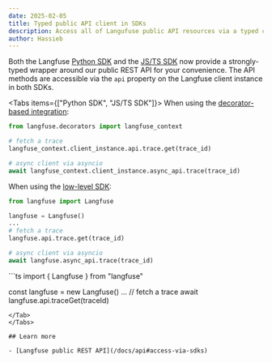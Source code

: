 ```yaml
---
date: 2025-02-05
title: Typed public API client in SDKs
description: Access all of Langufuse public API resources via a typed client in our SDKs
author: Hassieb
---
```



<ChangelogHeader />


Both the Langfuse [Python SDK](/docs/sdk/python/decorators) and the [JS/TS SDK](/docs/sdk/typescript/guide) now provide a strongly-typed wrapper around our public REST API for your convenience. The API methods are accessible via the `api` property on the Langfuse client instance in both SDKs.

<Tabs items={["Python SDK", "JS/TS SDK"]}>
<Tab>
When using the [decorator-based integration](/docs/sdk/python/decorators):

```python
from langfuse.decorators import langfuse_context

# fetch a trace
langfuse_context.client_instance.api.trace.get(trace_id)

# async client via asyncio
await langfuse_context.client_instance.async_api.trace(trace_id)
```

When using the [low-level SDK](/docs/sdk/python/low-level-sdk):

```python
from langfuse import Langfuse

langfuse = Langfuse()
...
# fetch a trace
langfuse.api.trace.get(trace_id)

# async client via asyncio
await langfuse.async_api.trace(trace_id)
```
</Tab>

<Tab>
```ts
import { Langfuse } from "langfuse"

const langfuse = new Langfuse()
...
// fetch a trace
await langfuse.api.traceGet(traceId)
```
</Tab>
</Tabs>

## Learn more

- [Langfuse public REST API](/docs/api#access-via-sdks)
